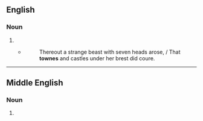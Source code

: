==English==
{{wikipedia}}

===Noun===
{{en-noun}}

# {{obsolete form of|en|town}}
#* {{RQ:Spenser Visions}}
#*: Thereout a strange beast with seven heads arose, / That '''townes''' and castles under her brest did coure.

----

==Middle English==

===Noun===
{{head|enm|noun}}

# {{alt form|enm|toun}}